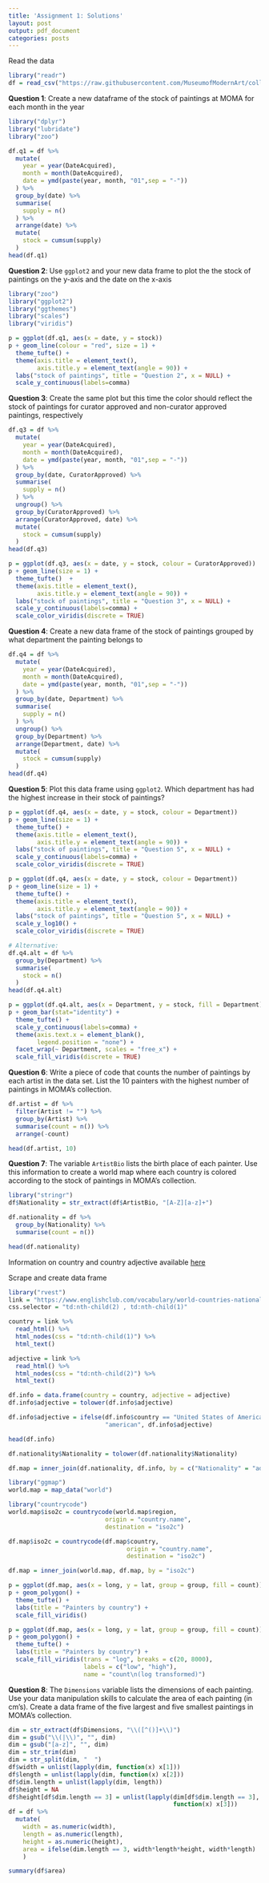 ```yaml
---
title: 'Assignment 1: Solutions'
layout: post
output: pdf_document
categories: posts
---
```


Read the data 

```r
library("readr")
df = read_csv("https://raw.githubusercontent.com/MuseumofModernArt/collection/master/Artworks.csv")
```


**Question 1**: Create a new dataframe of the stock of paintings at MOMA for each month in the year

```r
library("dplyr")
library("lubridate")
library("zoo")

df.q1 = df %>% 
  mutate(
    year = year(DateAcquired),
    month = month(DateAcquired),
    date = ymd(paste(year, month, "01",sep = "-"))
  ) %>% 
  group_by(date) %>% 
  summarise(
    supply = n()
  ) %>% 
  arrange(date) %>% 
  mutate(
    stock = cumsum(supply)
  )
head(df.q1)
```


**Question 2**: Use `ggplot2` and your new data frame to plot the the stock of paintings on the y-axis and the date on the x-axis

```r
library("zoo")
library("ggplot2")
library("ggthemes")
library("scales")
library("viridis")

p = ggplot(df.q1, aes(x = date, y = stock))
p + geom_line(colour = "red", size = 1) +
  theme_tufte() +
  theme(axis.title = element_text(), 
        axis.title.y = element_text(angle = 90)) + 
  labs("stock of paintings", title = "Question 2", x = NULL) + 
  scale_y_continuous(labels=comma) 
```
  
**Question 3**: Create the same plot but this time the color should reflect the stock of paintings for curator approved and non-curator approved paintings, respectively

```r
df.q3 = df %>% 
  mutate(
    year = year(DateAcquired),
    month = month(DateAcquired),
    date = ymd(paste(year, month, "01",sep = "-"))
  ) %>% 
  group_by(date, CuratorApproved) %>% 
  summarise(
    supply = n()
  ) %>% 
  ungroup() %>% 
  group_by(CuratorApproved) %>% 
  arrange(CuratorApproved, date) %>% 
  mutate(
    stock = cumsum(supply)
  )
head(df.q3)

p = ggplot(df.q3, aes(x = date, y = stock, colour = CuratorApproved))
p + geom_line(size = 1) +
  theme_tufte()  +
  theme(axis.title = element_text(), 
        axis.title.y = element_text(angle = 90)) + 
  labs("stock of paintings", title = "Question 3", x = NULL) + 
  scale_y_continuous(labels=comma) +
  scale_color_viridis(discrete = TRUE)
```

**Question 4**: Create a new data frame of the stock of paintings grouped by what department the painting belongs to

```r
df.q4 = df %>% 
  mutate(
    year = year(DateAcquired),
    month = month(DateAcquired),
    date = ymd(paste(year, month, "01",sep = "-"))
  ) %>% 
  group_by(date, Department) %>% 
  summarise(
    supply = n()
  ) %>% 
  ungroup() %>% 
  group_by(Department) %>% 
  arrange(Department, date) %>% 
  mutate(
    stock = cumsum(supply)
  )
head(df.q4)
```

**Question 5**: Plot this data frame using `ggplot2`. Which department has had the highest increase in their stock of paintings?

```r
p = ggplot(df.q4, aes(x = date, y = stock, colour = Department))
p + geom_line(size = 1) +
  theme_tufte() +
  theme(axis.title = element_text(), 
        axis.title.y = element_text(angle = 90)) + 
  labs("stock of paintings", title = "Question 5", x = NULL) + 
  scale_y_continuous(labels=comma) +
  scale_color_viridis(discrete = TRUE)

p = ggplot(df.q4, aes(x = date, y = stock, colour = Department))
p + geom_line(size = 1) +
  theme_tufte() +
  theme(axis.title = element_text(), 
        axis.title.y = element_text(angle = 90)) + 
  labs("stock of paintings", title = "Question 5", x = NULL) + 
  scale_y_log10() +
  scale_color_viridis(discrete = TRUE)

# Alternative:
df.q4.alt = df %>% 
  group_by(Department) %>% 
  summarise(
    stock = n()
  ) 
head(df.q4.alt)

p = ggplot(df.q4.alt, aes(x = Department, y = stock, fill = Department))
p + geom_bar(stat="identity") +
  theme_tufte() + 
  scale_y_continuous(labels=comma) +
  theme(axis.text.x = element_blank(),
        legend.position = "none") + 
  facet_wrap(~ Department, scales = "free_x") +
  scale_fill_viridis(discrete = TRUE)
```

**Question 6**: Write a piece of code that counts the number of paintings by each artist in the data set. List the 10 painters with the highest number of paintings in MOMA's collection.

```r
df.artist = df %>% 
  filter(Artist != "") %>% 
  group_by(Artist) %>% 
  summarise(count = n()) %>% 
  arrange(-count)

head(df.artist, 10)
```

**Question 7**: The variable `ArtistBio` lists the birth place of each painter. Use this information to create a world map where each country is colored according to the stock of paintings in MOMA's collection.

```r
library("stringr")
df$Nationality = str_extract(df$ArtistBio, "[A-Z][a-z]+")

df.nationality = df %>% 
  group_by(Nationality) %>% 
  summarise(count = n())

head(df.nationality)
```

Information on country and country adjective available [here](https://www.englishclub.com/vocabulary/world-countries-nationality.htm)

Scrape and create data frame

```r
library("rvest")
link = "https://www.englishclub.com/vocabulary/world-countries-nationality.htm"
css.selector = "td:nth-child(2) , td:nth-child(1)"

country = link %>% 
  read_html() %>% 
  html_nodes(css = "td:nth-child(1)") %>% 
  html_text()

adjective = link %>% 
  read_html() %>% 
  html_nodes(css = "td:nth-child(2)") %>% 
  html_text()

df.info = data.frame(country = country, adjective = adjective)
df.info$adjective = tolower(df.info$adjective)

df.info$adjective = ifelse(df.info$country == "United States of America (USA)",
                           "american", df.info$adjective)

head(df.info)

df.nationality$Nationality = tolower(df.nationality$Nationality)

df.map = inner_join(df.nationality, df.info, by = c("Nationality" = "adjective"))

library("ggmap")
world.map = map_data("world")

library("countrycode")
world.map$iso2c = countrycode(world.map$region, 
                           origin = "country.name", 
                           destination = "iso2c")

df.map$iso2c = countrycode(df.map$country, 
                                 origin = "country.name", 
                                 destination = "iso2c")

df.map = inner_join(world.map, df.map, by = "iso2c")

p = ggplot(df.map, aes(x = long, y = lat, group = group, fill = count)) 
p + geom_polygon() +
  theme_tufte() +
  labs(title = "Painters by country") +
  scale_fill_viridis()

p = ggplot(df.map, aes(x = long, y = lat, group = group, fill = count)) 
p + geom_polygon() +
  theme_tufte() +
  labs(title = "Painters by country") +
  scale_fill_viridis(trans = "log", breaks = c(20, 8000), 
                     labels = c("low", "high"),
                     name = "count\n(log transformed)")
```

**Question 8**: The `Dimensions` variable lists the dimensions of each painting. Use your data manipulation skills to calculate the area of each painting (in cm's). Create a data frame of the five largest and five smallest paintings in MOMA's collection.

```r
dim = str_extract(df$Dimensions, "\\([^()]+\\)")
dim = gsub("\\(|\\)", "", dim)
dim = gsub("[a-z]", "", dim)
dim = str_trim(dim)
dim = str_split(dim, "  ")
df$width = unlist(lapply(dim, function(x) x[1]))
df$length = unlist(lapply(dim, function(x) x[2]))
df$dim.length = unlist(lapply(dim, length))
df$height = NA
df$height[df$dim.length == 3] = unlist(lapply(dim[df$dim.length == 3], 
                                              function(x) x[3]))
df = df %>% 
  mutate(
    width = as.numeric(width),
    length = as.numeric(length),
    height = as.numeric(height),
    area = ifelse(dim.length == 3, width*length*height, width*length)
    ) 

summary(df$area)
```



